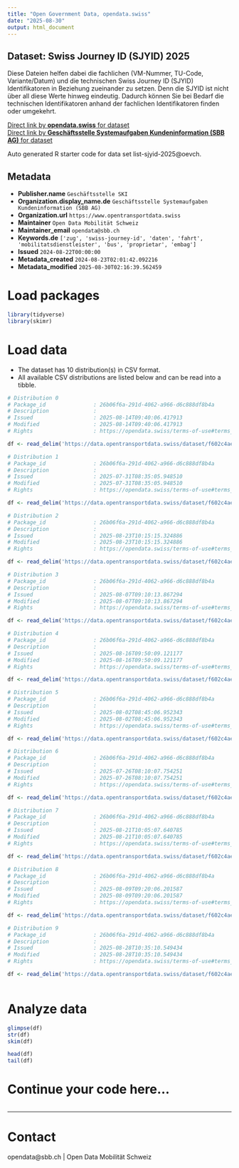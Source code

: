 ```yaml
---
title: "Open Government Data, opendata.swiss"
date: "2025-08-30"
output: html_document
---
```


## Dataset: Swiss Journey ID (SJYID) 2025

Diese Dateien helfen dabei die fachlichen (VM-Nummer, TU-Code, Variante/Datum) und die technischen Swiss Journey ID (SJYID) Identifikatoren in Beziehung zueinander zu setzen. Denn die SJYID ist nicht über all diese Werte hinweg eindeutig. Dadurch können Sie bei Bedarf die technischen Identifikatoren anhand der fachlichen Identifikatoren finden oder umgekehrt.

[Direct link by **opendata.swiss** for dataset](https://opendata.swiss/de/dataset/swiss-journey-id-sjyid-2025)<br>
[Direct link by **Geschäftsstelle Systemaufgaben Kundeninformation (SBB AG)** for dataset](https://data.opentransportdata.swiss/dataset/list-sjyid-2025)

Auto generated R starter code for data set list-sjyid-2025@oevch.

## Metadata

- **Publisher.name** `Geschäftsstelle SKI`
- **Organization.display_name.de** `Geschäftsstelle Systemaufgaben Kundeninformation (SBB AG)`
- **Organization.url** `https://www.opentransportdata.swiss`
- **Maintainer** `Open Data Mobilität Schweiz`
- **Maintainer_email** `opendata@sbb.ch`
- **Keywords.de** `['zug', 'swiss-journey-id', 'daten', 'fahrt', 'mobilitatsdienstleister', 'bus', 'proprietar', 'embag']`
- **Issued** `2024-08-22T00:00:00`
- **Metadata_created** `2024-08-23T02:01:42.092216`
- **Metadata_modified** `2025-08-30T02:16:39.562459`


# Load packages

```r

library(tidyverse)
library(skimr)

```

# Load data

-   The dataset has 10 distribution(s) in CSV format.
-   All available CSV distributions are listed below and can be read into a tibble.

```r

# Distribution 0
# Package_id               : 26b06f6a-291d-4062-a966-d6c888df8b4a
# Description              : 
# Issued                   : 2025-08-14T09:40:06.417913
# Modified                 : 2025-08-14T09:40:06.417913
# Rights                   : https://opendata.swiss/terms-of-use#terms_by

df <- read_delim('https://data.opentransportdata.swiss/dataset/f602c4ae-636c-4bd7-aa8e-0c31ba9aeea8/resource/9ec85844-c4fb-47db-b4f3-afd2acdfd2a3/download/listing-sjyid-fp-2025-202508132202.csv')

# Distribution 1
# Package_id               : 26b06f6a-291d-4062-a966-d6c888df8b4a
# Description              : 
# Issued                   : 2025-07-31T08:35:05.948510
# Modified                 : 2025-07-31T08:35:05.948510
# Rights                   : https://opendata.swiss/terms-of-use#terms_by

df <- read_delim('https://data.opentransportdata.swiss/dataset/f602c4ae-636c-4bd7-aa8e-0c31ba9aeea8/resource/fcab862d-7d43-48e5-8b14-7df9f48372e2/download/listing-sjyid-fp-2025-202507302202.csv')

# Distribution 2
# Package_id               : 26b06f6a-291d-4062-a966-d6c888df8b4a
# Description              : 
# Issued                   : 2025-08-23T10:15:15.324886
# Modified                 : 2025-08-23T10:15:15.324886
# Rights                   : https://opendata.swiss/terms-of-use#terms_by

df <- read_delim('https://data.opentransportdata.swiss/dataset/f602c4ae-636c-4bd7-aa8e-0c31ba9aeea8/resource/c3f4624f-726f-469e-bd1f-1d68123f4e34/download/listing-sjyid-fp-2025-202508222201.csv')

# Distribution 3
# Package_id               : 26b06f6a-291d-4062-a966-d6c888df8b4a
# Description              : 
# Issued                   : 2025-08-07T09:10:13.867294
# Modified                 : 2025-08-07T09:10:13.867294
# Rights                   : https://opendata.swiss/terms-of-use#terms_by

df <- read_delim('https://data.opentransportdata.swiss/dataset/f602c4ae-636c-4bd7-aa8e-0c31ba9aeea8/resource/0141bf17-9e44-4a2f-8ff0-a880831ddf0b/download/listing-sjyid-fp-2025-202508062201.csv')

# Distribution 4
# Package_id               : 26b06f6a-291d-4062-a966-d6c888df8b4a
# Description              : 
# Issued                   : 2025-08-16T09:50:09.121177
# Modified                 : 2025-08-16T09:50:09.121177
# Rights                   : https://opendata.swiss/terms-of-use#terms_by

df <- read_delim('https://data.opentransportdata.swiss/dataset/f602c4ae-636c-4bd7-aa8e-0c31ba9aeea8/resource/e1f66d38-c7e8-4604-9170-62204f02fbfd/download/listing-sjyid-fp-2025-202508152201.csv')

# Distribution 5
# Package_id               : 26b06f6a-291d-4062-a966-d6c888df8b4a
# Description              : 
# Issued                   : 2025-08-02T08:45:06.952343
# Modified                 : 2025-08-02T08:45:06.952343
# Rights                   : https://opendata.swiss/terms-of-use#terms_by

df <- read_delim('https://data.opentransportdata.swiss/dataset/f602c4ae-636c-4bd7-aa8e-0c31ba9aeea8/resource/13203e09-3dec-48f5-b52b-2e8e4661b097/download/listing-sjyid-fp-2025-202508012202.csv')

# Distribution 6
# Package_id               : 26b06f6a-291d-4062-a966-d6c888df8b4a
# Description              : 
# Issued                   : 2025-07-26T08:10:07.754251
# Modified                 : 2025-07-26T08:10:07.754251
# Rights                   : https://opendata.swiss/terms-of-use#terms_by

df <- read_delim('https://data.opentransportdata.swiss/dataset/f602c4ae-636c-4bd7-aa8e-0c31ba9aeea8/resource/18c48d72-fd0b-4c3a-9b5b-4859e1fa335b/download/listing-sjyid-fp-2025-202507252201.csv')

# Distribution 7
# Package_id               : 26b06f6a-291d-4062-a966-d6c888df8b4a
# Description              : 
# Issued                   : 2025-08-21T10:05:07.640785
# Modified                 : 2025-08-21T10:05:07.640785
# Rights                   : https://opendata.swiss/terms-of-use#terms_by

df <- read_delim('https://data.opentransportdata.swiss/dataset/f602c4ae-636c-4bd7-aa8e-0c31ba9aeea8/resource/56e88bf8-471d-4594-a4b9-9b77fa096272/download/listing-sjyid-fp-2025-202508202204.csv')

# Distribution 8
# Package_id               : 26b06f6a-291d-4062-a966-d6c888df8b4a
# Description              : 
# Issued                   : 2025-08-09T09:20:06.201587
# Modified                 : 2025-08-09T09:20:06.201587
# Rights                   : https://opendata.swiss/terms-of-use#terms_by

df <- read_delim('https://data.opentransportdata.swiss/dataset/f602c4ae-636c-4bd7-aa8e-0c31ba9aeea8/resource/1592499c-86e3-488e-8084-80216eae7555/download/listing-sjyid-fp-2025-202508082202.csv')

# Distribution 9
# Package_id               : 26b06f6a-291d-4062-a966-d6c888df8b4a
# Description              : 
# Issued                   : 2025-08-28T10:35:10.549434
# Modified                 : 2025-08-28T10:35:10.549434
# Rights                   : https://opendata.swiss/terms-of-use#terms_by

df <- read_delim('https://data.opentransportdata.swiss/dataset/f602c4ae-636c-4bd7-aa8e-0c31ba9aeea8/resource/b54a9fe1-6680-4937-9acf-4f79c7edbd76/download/listing-sjyid-fp-2025-202508272201.csv')



```

# Analyze data

```r

glimpse(df)
str(df)
skim(df)

head(df)
tail(df)

```

# Continue your code here...

```r

```

------------------------------------------------------------------------

# Contact

opendata@sbb.ch | Open Data Mobilität Schweiz
